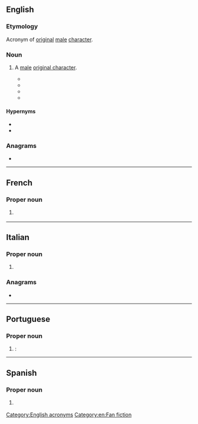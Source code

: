 ==English==

===Etymology===
Acronym of [[original]] [[male]] [[character]].

===Noun===
{{en-noun}}

# {{lb|en|fandom slang}} A [[male]] [[original character]].
#* {{quote-newsgroup|date=28 September 1999|author=
Sigrid H.|title=NEW: Wonder Of Wonders/speechification/Laura/Karmen|url=https://groups.google.com/forum/#!original/alt.startrek.creative.erotica.moderated/gkbYBDYooXw/ftmL3LC7raEJ|newsgroup=alt.startrek.creative.erotica.moderated|passage=OTOH, if an OFC or '''OMC''' is written to further the story, well, if you can make me believe it, congratulations.}}
#* {{quote-newsgroup|date=2 January 2000|author=
Shomeret|title=My Favorite HL Fics of 1999|url=https://groups.google.com/forum/#!original/alt.tv.highlander.creative/lElxZ_RlaE0/AqpLnh-0wQkJ|newsgroup=alt.tv.highlander.creative|passage=It involves archaeology, the mysterious death of an immortal and the development of a menage a trois between Mac, Methos and a very well developed '''OMC'''.}}
#* {{quote-newsgroup|date=8 August 2004|author=
Jillun|title=Re: What ratings are acceptible here?|url=https://groups.google.com/forum/#!original/alt.tv.buffy-v-slayer.creative/tRwqfTnOC_I/prZaOkjIVXIJ|newsgroup=alt.tv.buffy-v-slayer.creative|passage=However, especially in the Romeo and Juliet cases, they go all fan-wanky and the stories don't have the effectiveness because you recognize them as simply efforts to make a way to keep R & J alive if not happy together (often by the introduction of an OFC or '''OMC''' to replace the other character in another's life).}}
#* {{seemoreCites|lang=en}}

====Hypernyms====
* {{l|en|original character}}
* {{l|en|OC}}

===Anagrams===
* {{anagrams|en|a=cmo|.com|CMO|COM|Com.|MCO|MOC|com|com-|moc}}

[[Category:English acronyms]]
[[Category:en:Fan fiction]]

----

==French==

===Proper noun===
{{fr-proper noun}}

# {{initialism of|Organisation mondiale du commerce|lang=fr}} {{gloss|[[WTO]] ([[World Trade Organization]])}}

----

==Italian==

===Proper noun===
{{it-proper noun|f}}

# {{initialism of|Organizzazione Mondiale del Commercio|lang=it}} {{gloss|[[WTO]] ([[World Trade Organization]])}}

===Anagrams===
* {{l|it|com'}}

----

==Portuguese==

===Proper noun===
{{pt-proper noun|f}}

# {{acronym of|Organização Mundial do Comércio|lang=pt|dot=}}: {{l|en|WTO}}

----

==Spanish==

===Proper noun===
{{es-proper noun|f}}

# {{initialism of|w:Organización Mundial de Comercio|lang=es}} {{gloss|[[WTO]] ([[World Trade Organization]])}}